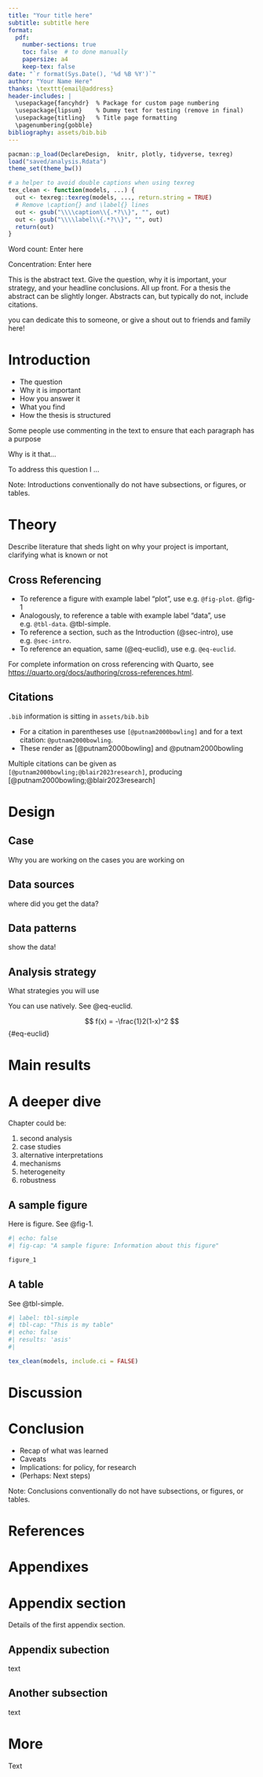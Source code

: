 ```yaml
---
title: "Your title here"
subtitle: subtitle here
format:
  pdf:
    number-sections: true
    toc: false  # to done manually
    papersize: a4
    keep-tex: false
date: "`r format(Sys.Date(), '%d %B %Y')`"
author: "Your Name Here"
thanks: \texttt{email@address}
header-includes: |
  \usepackage{fancyhdr}  % Package for custom page numbering
  \usepackage{lipsum}    % Dummy text for testing (remove in final)
  \usepackage{titling}   % Title page formatting
  \pagenumbering{gobble}
bibliography: assets/bib.bib
---
```


```r
pacman::p_load(DeclareDesign,  knitr, plotly, tidyverse, texreg)
load("saved/analysis.Rdata")
theme_set(theme_bw())

# a helper to avoid double captions when using texreg
tex_clean <- function(models, ...) {
  out <- texreg::texreg(models, ..., return.string = TRUE)
  # Remove \caption{} and \label{} lines
  out <- gsub("\\\\caption\\{.*?\\}", "", out)
  out <- gsub("\\\\label\\{.*?\\}", "", out)
  return(out)
}

```

Word count: Enter here

Concentration:  Enter here


\newpage
\pagenumbering{roman}

\section*{Abstract}
This is the abstract text.  Give the question, why it is important, your strategy, and your headline conclusions. All up front. For a thesis the abstract can be slightly longer. Abstracts can, but typically do not, include citations.

\newpage

\tableofcontents

\newpage

\section*{Acknowledgements}

you can dedicate this to someone, or give a shout out to friends and family here!

\newpage

\pagenumbering{arabic}

# Introduction {#sec-intro}

* The question
* Why it is important
* How you answer it
* What you find
* How the thesis is structured


Some people use commenting in the text to ensure that each paragraph has a purpose

<!-- question -->

Why is it that...

<!-- strategy -->

To address this question I ...


Note: Introductions conventionally do not have subsections, or figures, or tables. 

# Theory

Describe literature that sheds light on why your project is important, clarifying what is known or not

## Cross Referencing

* To reference a figure with example label "plot", use  e.g.  `@fig-plot`.  @fig-1
* Analogously, to reference a table with example label "data", use  e.g.  `@tbl-data`.  @tbl-simple.
* To reference a section, such as the Introduction (@sec-intro), use  e.g.  `@sec-intro`.
* To reference an equation, same (@eq-euclid), use e.g. `@eq-euclid`.

For complete information on cross referencing with Quarto, see <https://quarto.org/docs/authoring/cross-references.html>.

## Citations

`.bib` information is sitting in `assets/bib.bib` 

* For a citation in parentheses use `[@putnam2000bowling]` and for a text citation: `@putnam2000bowling`. 
* These render as [@putnam2000bowling] and @putnam2000bowling

Multiple citations can be given as `[@putnam2000bowling;@blair2023research]`, producing  [@putnam2000bowling;@blair2023research]


# Design

## Case

Why you are working on the cases you are working on

## Data sources

where did you get the data?

## Data patterns

show the data!

## Analysis strategy

What strategies you will use

You can use \LaTeX natively. See  @eq-euclid.

$$
f(x) = -\frac{1}2(1-x)^2
$$ {#eq-euclid}



# Main results

# A deeper dive

Chapter could be:

1. second analysis
2. case studies
3. alternative interpretations
4. mechanisms
5. heterogeneity
6. robustness


## A sample figure

Here is figure. See @fig-1.

```r
#| echo: false
#| fig-cap: "A sample figure: Information about this figure"

figure_1

```


## A table

See @tbl-simple. 


```r
#| label: tbl-simple
#| tbl-cap: "This is my table"
#| echo: false
#| results: 'asis'
#| 

tex_clean(models, include.ci = FALSE)

```



# Discussion


# Conclusion

* Recap of what was learned
* Caveats
* Implications: for policy, for research
* (Perhaps: Next steps)


Note: Conclusions conventionally do not have subsections, or figures, or tables. 

\newpage

# References

<!-- the pattern below controls the placement of the references -->

:::{#refs}
:::

\newpage

\appendix

# Appendixes {-}

# Appendix section

Details of the first appendix section.

## Appendix subection 

text

## Another subsection

text

# More

Text